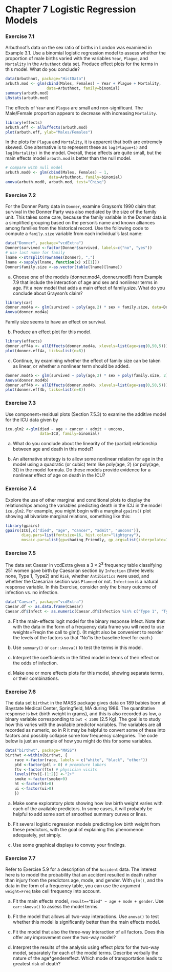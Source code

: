 # Chapter 7 Logistic Regression Models 

### Exercise 7.1 

Arbuthnot's data on the sex ratio of births in London was examined in Example
3.1. Use a binomial logistic regression model to assess whether the proportion
of male births varied with the variables `Year`, `Plague`, and `Mortality` in the
`Arbuthnot` data set. Produce effect plots for the terms in this model. What do
you conclude?

```r
data(Arbuthnot, package="HistData")
arbuth.mod <- glm(cbind(Males, Females) ~ Year + Plague + Mortality, 
                  data=Arbuthnot, family=binomial)
summary(arbuth.mod)
LRstats(arbuth.mod)
```
The effects of `Year` and `Plague` are small and non-significant.
The Male/Female proportion appears to decrease with increasing `Mortality`.

```r
library(effects)
arbuth.eff <- allEffects(arbuth.mod)
plot(arbuth.eff, ylab="Males/Females")
```
In the plots for `Plague` and `Mortality`, it is apparent that both are extremely
skewed.  One alternative is to represent these as `log(Plague+1)` and
`log(Mortality)` in the model.  Overall, these effects are quite small, 
but the main effects model `arbuth.mod` is better than the null model.

```r
# compare with null model
arbuth.mod0 <- glm(cbind(Males, Females) ~ 1, 
                   data=Arbuthnot, family=binomial)
anova(arbuth.mod0, arbuth.mod, test="Chisq")
```


### Exercise 7.2 

For the Donner Party data in `Donner`, examine Grayson's 1990 claim that survival
in the Donner Party was also mediated by the size of the family unit. This takes
some care, because the family variable in the Donner data is a simplified
grouping based on the person's name and known alliances among families from the
historical record. Use the following code to compute a `family.size` variable from
each individual's last name:

```r
data("Donner", package="vcdExtra") 
Donner$survived <-factor(Donner$survived, labels=c("no", "yes")) 
# use last name for family 
lname <-strsplit(rownames(Donner), ",") 
lname <-sapply(lname, function(x) x[[1]]) 
Donner$family.size <-as.vector(table(lname)[lname]) 
```

(a) Choose one of the models (donner.mod4, donner.mod6) from Example 7.9 that include the interaction of age and sex and nonlinear terms in age. Fit a new model that adds a main effect of family.size. What do you conclude about Grayson's claim? 
```r
library(car)
donner.mod4a <- glm(survived ~ poly(age,2) * sex + family.size, data=Donner, family=binomial)
Anova(donner.mod4a)
```
Family size seems to have an effect on survival.

(b) Produce an effect plot for this model. 
```r
library(effects)
donner.eff4a <- allEffects(donner.mod4a, xlevels=list(age=seq(0,50,5)))
plot(donner.eff4a, ticks=list(n=8))
```

(c) Continue, by examining whether the effect of family size can be taken as linear, or whether a nonlinear term should be added. 
```r
donner.mod4b <- glm(survived ~ poly(age,2) * sex + poly(family.size, 2), data=Donner, family=binomial)
Anova(donner.mod4b)
donner.eff4b <- allEffects(donner.mod4b, xlevels=list(age=seq(0,50,5)))
plot(donner.eff4b, ticks=list(n=8))

```


### Exercise 7.3 

Use component+residual plots (Section 7.5.3) to examine the additive model for the ICU data given by 
```r
icu.glm2 <-glm(died ~ age + cancer + admit + uncons, 
               data=ICU, family=binomial) 
```


(a) What do you conclude about the linearity of the (partial) relationship between age and death in this model? 

(b) An alternative strategy is to allow some nonlinear relation for age in the model using a quadratic (or cubic) term like poly(age, 2) (or poly(age, 3)) in the model formula. Do these models provide evidence for a nonlinear effect of age on death in the ICU? 


### Exercise 7.4 

Explore the use of other marginal and conditional plots to display the
relationships among the variables predicting death in the ICU in the model
`icu.glm2`. For example, you might begin with a marginal `gpairs()` plot showing all
bivariate marginal relations, something like this:

```r
library(gpairs) 
gpairs(ICU[,c("died", "age", "cancer", "admit", "uncons")], 
       diag.pars=list(fontsize=16, hist.color="lightgray"), 
       mosaic.pars=list(gp=shading_Friendly, gp_args=list(interpolate=1:4))) 
```


### Exercise 7.5 

The data set Caesar in vcdExtra gives a $3 \times 2^3$ frequency table classifying 251
women gave birth by Caesarian section by `Infection` (three levels: none, Type
1, Type2) and `Risk`, whether `Antibiotics` were used, and whether the Caesarian
section was `Planned` or not. `Infection` is a natural response variable. In this
Exercise, consider only the binary outcome of infection vs. no infection.

```r
data("Caesar", package="vcdExtra") 
Caesar.df <- as.data.frame(Caesar) 
Caesar.df$Infect <- as.numeric(Caesar.df$Infection %in% c("Type 1", "Type 2")) 
```

(a) Fit the main-effects logit model for the binary response Infect. Note that with the data in the form of a frequency data frame you will need to use weights=Freqin the call to glm(). (It might also be convenient to reorder the levels of the factors so that "No"is the baseline level for each.) 

(b) Use `summary()` or `car::Anova()` to test the terms in this model. 

(c) Interpret the coefficients in the fitted model in terms of their effect on the odds of infection. 

(d) Make one or more effects plots for this model, showing separate terms, or their combinations. 


### Exercise 7.6 

The data set `birthwt` in the MASS package gives data on 189 babies born at
Baystate Medical Center, Springfield, MA during 1986. The quantitative response
is `bwt` (birth weight in grams), and this is also recorded as low, a binary
variable corresponding to `bwt < 2500` (2.5 Kg). The goal is to study how this
varies with the available predictor variables. The variables are all recorded as
numeric, so in R it may be helpful to convert some of these into factors and
possibly collapse some low frequency categories. The code below is just an
example of how you might do this for some variables.

```r
data("birthwt", package="MASS") 
birthwt <-within(birthwt, { 
    race <-factor(race, labels = c("white", "black", "other")) 
    ptd <-factor(ptl > 0) # premature labors 
    ftv <-factor(ftv) # physician visits 
    levels(ftv)[-(1:2)] <-"2+" 
    smoke <-factor(smoke>0) 
    ht <-factor(ht>0) 
    ui <-factor(ui>0) 
    }) 
```

(a) Make some exploratory plots showing how low birth weight varies with each of
the available predictors. In some cases, it will probably be helpful to add some
sort of smoothed summary curves or lines.

(b) Fit several logistic regression models predicting low birth weight from
these predictors, with the goal of explaining this phenomenon adequately, yet
simply.

(c) Use some graphical displays to convey your findings. 


### Exercise 7.7 

Refer to Exercise 5.9 for a description of the `Accident` data. The interest here
is to model the probability that an accident resulted in death rather than
injury from the predictors age, mode, and gender. With `glm()`, and the data in
the form of a frequency table, you can use the argument `weight=Freq` take cell
frequency into account.

(a) Fit the main effects model, `result=="Died" ~ age + mode + gender`. Use `car::Anova()` to assess the model terms. 

(b) Fit the model that allows all two-way interactions. Use `anova()` to test whether this model is significantly better than the main effects model. 

(c) Fit the model that also   the three-way interaction of all factors. Does this offer any improvement over the two-way model? 

(d) Interpret the results of the analysis using effect plots for the two-way model, separately for each of the model terms. Describe verbally the nature of the age*gendereffect. Which mode of transportation leads to greatest risk of death? 

